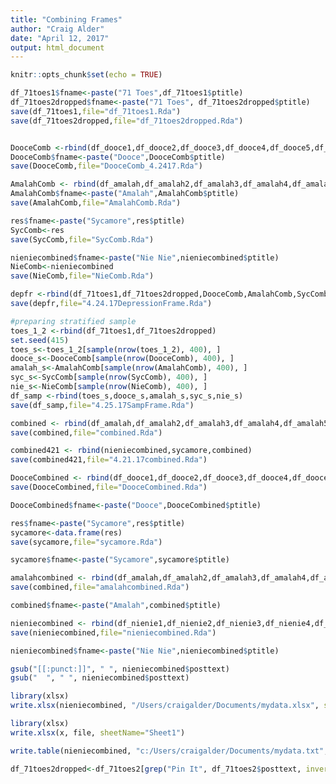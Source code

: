 ```yaml
---
title: "Combining Frames"
author: "Craig Alder"
date: "April 12, 2017"
output: html_document
---
```


```r
knitr::opts_chunk$set(echo = TRUE)
```

```r
df_71toes1$fname<-paste("71 Toes",df_71toes1$ptitle)
df_71toes2dropped$fname<-paste("71 Toes", df_71toes2dropped$ptitle)
save(df_71toes1,file="df_71toes1.Rda")
save(df_71toes2dropped,file="df_71toes2dropped.Rda")


DooceComb <-rbind(df_dooce1,df_dooce2,df_dooce3,df_dooce4,df_dooce5,df_dooce6,df_dooce7)
DooceComb$fname<-paste("Dooce",DooceComb$ptitle)
save(DooceComb,file="DooceComb_4.2417.Rda")

AmalahComb <- rbind(df_amalah,df_amalah2,df_amalah3,df_amalah4,df_amalah5,df_amalah6,df_amalah7)
AmalahComb$fname<-paste("Amalah",AmalahComb$ptitle)
save(AmalahComb,file="AmalahComb.Rda")

res$fname<-paste("Sycamore",res$ptitle)
SycComb<-res
save(SycComb,file="SycComb.Rda")

nieniecombined$fname<-paste("Nie Nie",nieniecombined$ptitle)
NieComb<-nieniecombined
save(NieComb,file="NieComb.Rda")

depfr <-rbind(df_71toes1,df_71toes2dropped,DooceComb,AmalahComb,SycComb,NieComb)
save(depfr,file="4.24.17DepressionFrame.Rda")
```

```r
#preparing stratified sample
toes_1_2 <-rbind(df_71toes1,df_71toes2dropped)
set.seed(415)
toes_s<-toes_1_2[sample(nrow(toes_1_2), 400), ]
dooce_s<-DooceComb[sample(nrow(DooceComb), 400), ]
amalah_s<-AmalahComb[sample(nrow(AmalahComb), 400), ]
syc_s<-SycComb[sample(nrow(SycComb), 400), ]
nie_s<-NieComb[sample(nrow(NieComb), 400), ]
df_samp <-rbind(toes_s,dooce_s,amalah_s,syc_s,nie_s)
save(df_samp,file="4.25.17SampFrame.Rda")
```

```r
combined <- rbind(df_amalah,df_amalah2,df_amalah3,df_amalah4,df_amalah5,df_amalah6,df_amalah7,df_dooce1,df_dooce2,df_dooce3,res)
save(combined,file="combined.Rda")

combined421 <- rbind(nieniecombined,sycamore,combined)
save(combined421,file="4.21.17combined.Rda")
```

```r
DooceCombined <- rbind(df_dooce1,df_dooce2,df_dooce3,df_dooce4,df_dooce5,df_dooce6,df_dooce7)
save(DooceCombined,file="DooceCombined.Rda")

DooceCombined$fname<-paste("Dooce",DooceCombined$ptitle)
```

```r
res$fname<-paste("Sycamore",res$ptitle)
sycamore<-data.frame(res)
save(sycamore,file="sycamore.Rda")

sycamore$fname<-paste("Sycamore",sycamore$ptitle)
```

```r
amalahcombined <- rbind(df_amalah,df_amalah2,df_amalah3,df_amalah4,df_amalah5,df_amalah6,df_amalah7)
save(combined,file="amalahcombined.Rda")

combined$fname<-paste("Amalah",combined$ptitle)
```

```r
nieniecombined <- rbind(df_nienie1,df_nienie2,df_nienie3,df_nienie4,df_nienie5)
save(nieniecombined,file="nieniecombined.Rda")

nieniecombined$fname<-paste("Nie Nie",nieniecombined$ptitle)

gsub("[[:punct:]]", " ", nieniecombined$posttext)
gsub("  ", " ", nieniecombined$posttext)

library(xlsx)
write.xlsx(nieniecombined, "/Users/craigalder/Documents/mydata.xlsx", sheetName="Sheet1")

library(xlsx)
write.xlsx(x, file, sheetName="Sheet1")

write.table(nieniecombined, "c:/Users/craigalder/Documents/mydata.txt", sep="\t")
```

```r
df_71toes2dropped<-df_71toes2[grep("Pin It", df_71toes2$posttext, invert = TRUE) , ]
```

